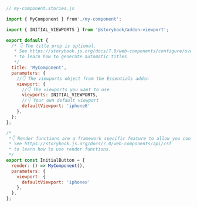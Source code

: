 ```js
// my-component.stories.js

import { MyComponent } from'./my-component';

import { INITIAL_VIEWPORTS } from '@storybook/addon-viewport';

export default {
  /* 👇 The title prop is optional.
   * See https://storybook.js.org/docs/7.0/web-components/configure/overview#configure-story-loading
   * to learn how to generate automatic titles
   */
  title: 'MyComponent',
  parameters: {
    //👇 The viewports object from the Essentials addon
    viewport: {
      //👇 The viewports you want to use
      viewports: INITIAL_VIEWPORTS,
      //👇 Your own default viewport
      defaultViewport: 'iphone6'
    },
  };
};

/*
 *👇 Render functions are a framework specific feature to allow you control on how the component renders.
 * See https://storybook.js.org/docs/7.0/web-components/api/csf
 * to learn how to use render functions.
 */
export const InitialButton = {
  render: () => MyComponent(),
  parameters: {
    viewport: {
      defaultViewport: 'iphonex'
    },
  },
};
```
